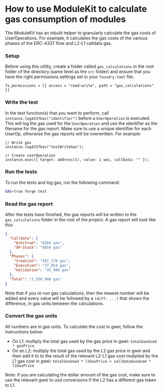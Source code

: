 
# How to use ModuleKit to calculate gas consumption of modules

The ModuleKit has an inbuilt helper to granularly calculate the gas costs of UserOperations. For example, it calculates the gas costs of the various phases of the ERC-4337 flow and L2-L1 calldata gas.

<Steps>

### Setup

Before using this utility, create a folder called `gas_calculations` in the root folder of the directory (same level as the `src` folder) and ensure that you have the right permissions settings set in your `foundry.toml` file:

```
fs_permissions = [{ access = "read-write", path = "gas_calculations" }]
```

### Write the test

In the test function(s) that you want to perform, call `instance.log4337Gas("identifier")` before a `UserOperation` is executed. This will log the gas used for the `UserOperation` and use the identifier as the filename for the gas report. Make sure to use a unique identifier for each UserOp, otherwise the gas reports will be overwritten. For example:

```solidity copy
// Write gas
instance.log4337Gas("testWriteGas");

// Create userOperation
instance.exec({ target: address(1), value: 1 wei, callData: "" });
```

### Run the tests

To run the tests and log gas, run the following command:

```bash
GAS=true forge test
```

### Read the gas report

After the tests have finished, the gas reports will be written to the `gas_calculations` folder in the root of the project. A gas report will look like this:

```json
{
  "Calldata": {
    "Arbitrum": "6504 gas",
    "OP-Stack": "8859 gas"
  },
  "Phases": {
    "Creation": "187_170 gas",
    "Execution": "37_054 gas",
    "Validation": "35_980 gas"
  },
  "Total": "2_550_948 gas"
}
```

Note that if you re-run gas calculations, then the newest number will be added and every value will be followed by a `(diff: ...)` that shows the difference, in gas units between the calculations.

### Convert the gas units

All numbers are in gas units. To calculate the cost in gwei, follow the instructions below:

- On L1: multiply the total gas used by the gas price in gwei: `totalGasUsed * gasPrice`
- On an L2: multiply the total gas used by the L2 gas price in gwei and then add it to to the result of the relevant L2-L1 gas cost muliplied by the L1 gas cost in gwei: `totalGasUsed * l2GasPrice + callDataGasUsed * l1GasPrice`

Note: if you are calculating the dollar amount of the gas cost, make sure to use the relevant gwei to usd conversions if the L2 has a different gas token to L1.

</Steps>
